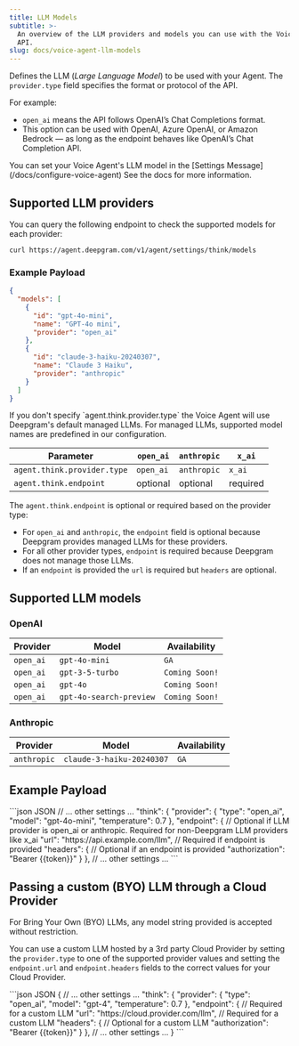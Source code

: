 ```yaml
---
title: LLM Models
subtitle: >-
  An overview of the LLM providers and models you can use with the Voice Agent
  API.
slug: docs/voice-agent-llm-models
---
```


Defines the LLM (*Large Language Model*) to be used with your Agent. The `provider.type` field specifies the format or protocol of the API.

For example:

- `open_ai` means the API follows OpenAI’s Chat Completions format.
- This option can be used with OpenAI, Azure OpenAI, or Amazon Bedrock — as long as the endpoint behaves like OpenAI’s Chat Completion API.


<Info>
  You can set your Voice Agent's LLM model in the [Settings Message](/docs/configure-voice-agent) See the docs for more information.
</Info>

## Supported LLM providers

You can query the following endpoint to check the supported models for each provider:

```cURL
curl https://agent.deepgram.com/v1/agent/settings/think/models
```

### Example Payload

```json
{
  "models": [
    {
      "id": "gpt-4o-mini",
      "name": "GPT-4o mini",
      "provider": "open_ai"
    },
    {
      "id": "claude-3-haiku-20240307",
      "name": "Claude 3 Haiku",
      "provider": "anthropic"
    }
  ]
}

```

<Info>
   If you don't specify `agent.think.provider.type` the Voice Agent will use Deepgram's default managed LLMs. For managed LLMs, supported model names are predefined in our configuration.
</Info>


| Parameter                      | `open_ai` | `anthropic` | `x_ai`   |
| ------------------------------ | --------- | ----------- | -------- |
| `agent.think.provider.type`    | `open_ai` | `anthropic` | `x_ai`   |
| `agent.think.endpoint`         | optional  | optional    | required |


The `agent.think.endpoint` is optional or required based on the provider type:

* For `open_ai` and `anthropic`, the `endpoint` field is optional because Deepgram provides managed LLMs for these providers.
* For all other provider types, `endpoint` is required because Deepgram does not manage those LLMs.
* If an `endpoint` is provided the `url` is required but `headers` are optional.

## Supported LLM models

### OpenAI

| Provider                      | Model      | Availability |
| ------------------------------ | --------- |--------|
| `open_ai`    | `gpt-4o-mini` | `GA` |
| `open_ai`    | `gpt-3-5-turbo` | `Coming Soon!` |
| `open_ai`    | `gpt-4o` | `Coming Soon!` |
| `open_ai`    | `gpt-4o-search-preview` | `Coming Soon!` |

### Anthropic

| Provider                      | Model      | Availability |
| ------------------------------ | --------- |--------|
| `anthropic`    | `claude-3-haiku-20240307` | `GA` |


## Example Payload

<CodeGroup>
  ```json JSON
  // ... other settings ...
   "think": {
        "provider": {
          "type": "open_ai",
          "model": "gpt-4o-mini",
          "temperature": 0.7
        },
        "endpoint": { // Optional if LLM provider is open_ai or anthropic. Required for non-Deepgram LLM providers like x_ai
          "url": "https://api.example.com/llm", // Required if endpoint is provided
          "headers": { // Optional if an endpoint is provided
            "authorization": "Bearer {{token}}"
          }
        },
  // ... other settings ...
  ```
</CodeGroup>

## Passing a custom (BYO) LLM through a Cloud Provider

<Info>
  For Bring Your Own (BYO) LLMs, any model string provided is accepted without restriction.
</Info>

You can use a custom LLM hosted by a 3rd party Cloud Provider by setting the `provider.type` to one of the supported provider values and setting the `endpoint.url` and `endpoint.headers` fields to the correct values for your Cloud Provider.

<CodeGroup>
  ```json JSON
  {
    // ... other settings ...
  "think": {
        "provider": {
          "type": "open_ai",
          "model": "gpt-4",
          "temperature": 0.7
        },
        "endpoint": { // Required for a custom LLM
          "url": "https://cloud.provider.com/llm", // Required for a custom LLM
          "headers": { // Optional for a custom LLM
            "authorization": "Bearer {{token}}"
          }
        },
    // ... other settings ...
  }
  ```
</CodeGroup>
